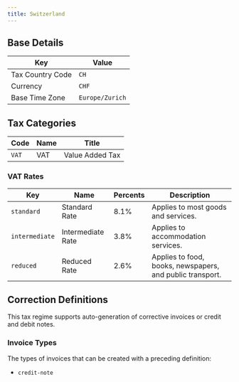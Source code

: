 ```yaml
---
title: Switzerland
---
```


## Base Details

| Key | Value |
| --- | ----- |
| Tax Country Code | <code>CH</code> |
| Currency | <code>CHF</code> |
| Base Time Zone | <code>Europe/Zurich</code> |

## Tax Categories

| Code | Name | Title |
| ---- | ---- | ----- |
| <code>VAT</code> | VAT | Value Added Tax |

### VAT Rates

| Key | Name | Percents | Description |
| --- | ---- | -------- | ----------- |
| <code>standard</code> | Standard Rate | 8.1% | Applies to most goods and services. |
| <code>intermediate</code> | Intermediate Rate | 3.8% | Applies to accommodation services. |
| <code>reduced</code> | Reduced Rate | 2.6% | Applies to food, books, newspapers, and public transport. |

## Correction Definitions

This tax regime supports auto-generation of corrective invoices
or credit and debit notes.

### Invoice Types

The types of invoices that can be created with a preceding definition:
- <code>credit-note</code>